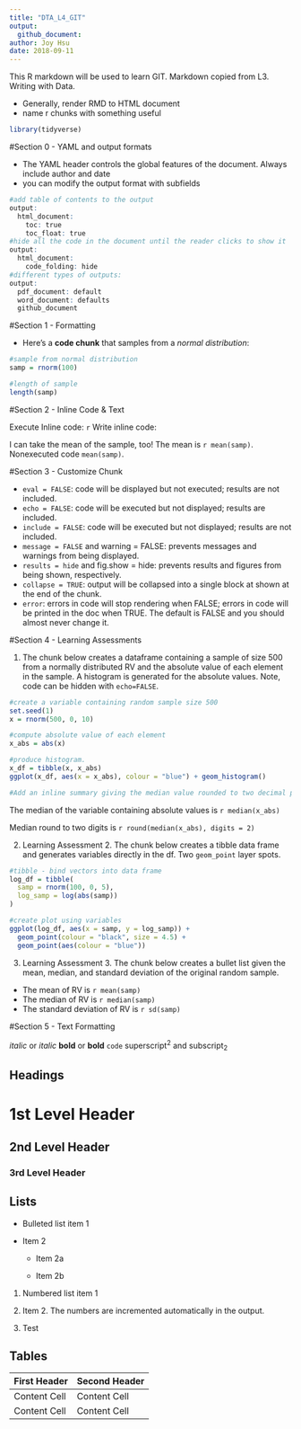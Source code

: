 ```yaml
---
title: "DTA_L4_GIT"
output:
  github_document:
author: Joy Hsu
date: 2018-09-11
---
```

This R markdown will be used to learn GIT. Markdown copied from L3. Writing with Data.

* Generally, render RMD to HTML document
* name r chunks with something useful

```r
library(tidyverse)
```

#Section 0 - YAML and output formats

* The YAML header controls the global features of the document. Always include author and date
* you can modify the output format with subfields

```r
#add table of contents to the output
output:
  html_document:
    toc: true
    toc_float: true
#hide all the code in the document until the reader clicks to show it
output:
  html_document:
    code_folding: hide
#different types of outputs:
output:
  pdf_document: default
  word_document: defaults
  github_document
```

#Section 1 - Formatting

* Here's a **code chunk** that samples from a _normal distribution_:

```r
#sample from normal distribution
samp = rnorm(100)

#length of sample
length(samp)
```

#Section 2 - Inline Code & Text

Execute Inline code: `r `
Write inline code: ` `

I can take the mean of the sample, too! The mean is `r mean(samp)`. Nonexecuted code `mean(samp)`.

#Section 3 - Customize Chunk

* `eval = FALSE`: code will be displayed but not executed; results are not included.
* `echo = FALSE`: code will be executed but not displayed; results are included.
* `include = FALSE`: code will be executed but not displayed; results are not included.
* `message = FALSE` and warning = FALSE: prevents messages and warnings from being displayed.
* `results = hide` and fig.show = hide: prevents results and figures from being shown, respectively.
* `collapse = TRUE`: output will be collapsed into a single block at shown at the end of the chunk.
* `error`: errors in code will stop rendering when FALSE; errors in code will be printed in the doc when TRUE. The default is FALSE and you should almost never change it.

#Section 4 - Learning Assessments

1.  The chunk below creates a dataframe containing a sample of size 500 from a normally distributed RV and the absolute value of each element in the sample. A histogram is generated for the absolute values. Note, code can be hidden with `echo=FALSE`.

```r
#create a variable containing random sample size 500
set.seed(1)
x = rnorm(500, 0, 10)

#compute absolute value of each element
x_abs = abs(x)

#produce histogram. 
x_df = tibble(x, x_abs)
ggplot(x_df, aes(x = x_abs), colour = "blue") + geom_histogram()

#Add an inline summary giving the median value rounded to two decimal places.
```

The median of the variable containing absolute values is `r median(x_abs)`

Median round to two digits is `r round(median(x_abs), digits = 2)`

2.  Learning Assessment 2. The chunk below creates a tibble data frame and generates variables directly in the df. Two `geom_point` layer spots.

```r
#tibble - bind vectors into data frame
log_df = tibble(
  samp = rnorm(100, 0, 5),
  log_samp = log(abs(samp))
)

#create plot using variables 
ggplot(log_df, aes(x = samp, y = log_samp)) + 
  geom_point(colour = "black", size = 4.5) +
  geom_point(aes(colour = "blue"))
```

3.  Learning Assessment 3. The chunk below creates a bullet list given the mean, median, and standard deviation of the original random sample.

* The mean of RV is `r mean(samp)`
* The median of RV is `r median(samp)`
* The standard deviation of RV is `r sd(samp)`

#Section 5 - Text Formatting

*italic*  or  _italic_
**bold**  or  __bold__
`code`
superscript^2^ and subscript~2~


Headings
------------------------------------------------------------
# 1st Level Header
## 2nd Level Header
### 3rd Level Header


Lists
------------------------------------------------------------

*   Bulleted list item 1

*   Item 2

    * Item 2a

    * Item 2b

1.  Numbered list item 1

1.  Item 2. The numbers are incremented automatically in the output.

1.  Test

Tables 
------------------------------------------------------------

First Header  | Second Header
------------- | -------------
Content Cell  | Content Cell
Content Cell  | Content Cell